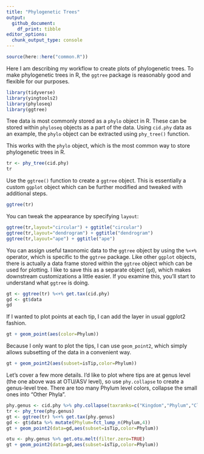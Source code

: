 ```yaml
---
title: "Phylogenetic Trees"
output:
  github_document:
    df_print: tibble
editor_options: 
  chunk_output_type: console
---
```


```r
source(here::here("common.R"))
```

Here I am describing my workflow to create plots of phylogenetic trees. To make phylogenetic trees in R, the `ggtree` package is reasonably good and flexible for our purposes.
```r
library(tidyverse)
library(yingtools2)
library(phyloseq)
library(ggtree)
```


Tree data is most commonly stored as a `phylo` object in R. These can be stored within `phyloseq` objects as a part of the data. 
Using `cid.phy` data as an example, the `phylo` object can be extracted using `phy_tree()` function.  

This works with the `phylo` object, which is the most common way to store phylogenetic trees in R.

```r
tr <- phy_tree(cid.phy)
tr
```

Use the `ggtree()` function to create a `ggtree` object. This is essentially a custom `ggplot` object which can be further modified and tweaked with additional steps.
```r
ggtree(tr)
```

You can tweak the appearance by specifying `layout`:
```r
ggtree(tr,layout="circular") + ggtitle("circular")
ggtree(tr,layout="dendrogram") + ggtitle("dendrogram")
ggtree(tr,layout="ape") + ggtitle("ape")
```

You can assign useful taxonomic data to the `ggtree` object by using the `%<+%` operator, which is specific to the `ggtree` package. 
Like other `ggplot` objects, there is actually a data frame stored within the `ggtree` object which can be used for plotting. 
I like to save this as a separate object (`gd`), which makes downstream customizations a little easier. If you examine this, you'll start to understand what `ggtree` is doing.
```r
gt <- ggtree(tr) %<+% get.tax(cid.phy)
gd <- gt$data
gd
```

If I wanted to plot points at each tip, I can add the layer in usual ggplot2 fashion. 
```r
gt + geom_point(aes(color=Phylum))
```

Because I only want to plot the tips, I can use `geom_point2`, which simply allows subsetting of the data in a convenient way. 
```r
gt + geom_point2(aes(subset=isTip,color=Phylum))
```

Let's cover a few more details. 
I'd like to plot where tips are at genus level (the one above was at OTU/ASV level), so use `phy.collapse` to create a genus-level tree. 
There are too many Phylum level colors, collapse the small ones into "Other Phyla".
```r
phy.genus <- cid.phy %>% phy.collapse(taxranks=c("Kingdom","Phylum","Class","Order","Family","Genus"))
tr <- phy_tree(phy.genus)
gt <- ggtree(tr) %<+% get.tax(phy.genus)
gd <- gt$data %>% mutate(Phylum=fct_lump_n(Phylum,4))
gt + geom_point2(data=gd,aes(subset=isTip,color=Phylum))
```

```r
otu <- phy.genus %>% get.otu.melt(filter.zero=TRUE)
gt + geom_point2(data=gd,aes(subset=isTip,color=Phylum))
```

















